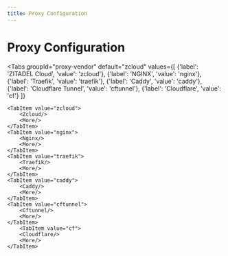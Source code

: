 ```yaml
---
title: Proxy Configuration
---
```



# Proxy Configuration

<Tabs
    groupId="proxy-vendor"
    default="zcloud"
    values={[
        {'label': 'ZITADEL Cloud', 'value': 'zcloud'},
        {'label': 'NGINX', 'value': 'nginx'},
        {'label': 'Traefik', 'value': 'traefik'},
        {'label': 'Caddy', 'value': 'caddy'},
        {'label': 'Cloudflare Tunnel', 'value': 'cftunnel'},
        {'label': 'Cloudflare', 'value': 'cf'}
    ]}
>
    <TabItem value="zcloud">
        <Zcloud/>
        <More/>
    </TabItem>
    <TabItem value="nginx">
        <Nginx/>
        <More/>
    </TabItem>
    <TabItem value="traefik">
        <Traefik/>
        <More/>
    </TabItem>
    <TabItem value="caddy">
        <Caddy/>
        <More/>
    </TabItem>
    <TabItem value="cftunnel">
        <Cftunnel/>
        <More/>
    </TabItem>
        <TabItem value="cf">
        <Cloudflare/>
        <More/>
    </TabItem>
</Tabs>

